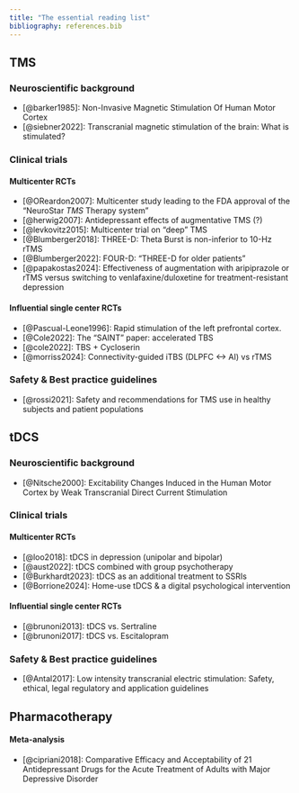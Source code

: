 ```yaml
---
title: "The essential reading list"
bibliography: references.bib
---
```


## TMS

### Neuroscientific background

-   [@barker1985]: Non-Invasive Magnetic Stimulation Of Human Motor Cortex
-   [@siebner2022]: Transcranial magnetic stimulation of the brain: What is stimulated?

### Clinical trials

#### Multicenter RCTs

-   [@OReardon2007]: Multicenter study leading to the FDA approval of the "NeuroStar *TMS* Therapy system"
-   [@herwig2007]: Antidepressant effects of augmentative TMS (?)
-   [@levkovitz2015]: Multicenter trial on "deep" TMS
-   [@Blumberger2018]: THREE-D: Theta Burst is non-inferior to 10-Hz rTMS
-   [@Blumberger2022]: FOUR-D: "THREE-D for older patients"
-   [@papakostas2024]: Effectiveness of augmentation with aripiprazole or rTMS versus switching to venlafaxine/duloxetine for treatment-resistant depression

#### Influential single center RCTs

-   [@Pascual-Leone1996]: Rapid stimulation of the left prefrontal cortex.
-   [@Cole2022]: The "SAINT" paper: accelerated TBS
-   [@cole2022]: TBS + Cycloserin
-   [@morriss2024]: Connectivity-guided iTBS (DLPFC \<-\> AI) vs rTMS

### Safety & Best practice guidelines

-   [@rossi2021]: Safety and recommendations for TMS use in healthy subjects and patient populations

## tDCS

### Neuroscientific background

-   [@Nitsche2000]: Excitability Changes Induced in the Human Motor Cortex by Weak Transcranial Direct Current Stimulation

### Clinical trials

#### Multicenter RCTs

-   [@loo2018]: tDCS in depression (unipolar and bipolar)
-   [@aust2022]: tDCS combined with group psychotherapy
-   [@Burkhardt2023]: tDCS as an additional treatment to SSRIs
-   [@Borrione2024]: Home-use tDCS & a digital psychological intervention

#### Influential single center RCTs

-   [@brunoni2013]: tDCS vs. Sertraline
-   [@brunoni2017]: tDCS vs. Escitalopram

### Safety & Best practice guidelines

-   [@Antal2017]: Low intensity transcranial electric stimulation: Safety, ethical, legal regulatory and application guidelines

## Pharmacotherapy

#### Meta-analysis

-   [@cipriani2018]: Comparative Efficacy and Acceptability of 21 Antidepressant Drugs for the Acute Treatment of Adults with Major Depressive Disorder
